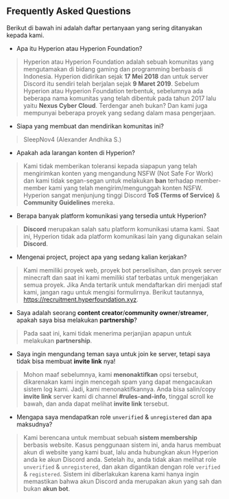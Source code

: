 ## Frequently Asked Questions
Berikut di bawah ini adalah daftar pertanyaan yang sering ditanyakan kepada kami.

- Apa itu Hyperion atau Hyperion Foundation?
> Hyperion atau Hyperion Foundation adalah sebuah komunitas yang mengutamakan di bidang gaming dan programming berbasis di Indonesia. Hyperion didirikan sejak **17 Mei 2018** dan untuk server Discord itu sendiri telah berjalan sejak **9 Maret 2019**. Sebelum Hyperion atau Hyperion Foundation terbentuk, sebelumnya ada beberapa nama komunitas yang telah dibentuk pada tahun 2017 lalu yaitu **Nexus Cyber Cloud**. Terdengar aneh bukan? Dan kami juga mempunyai beberapa proyek yang sedang dalam masa pengerjaan.

- Siapa yang membuat dan mendirikan komunitas ini?
> SleepNov4 (Alexander Andhika S.)

- Apakah ada larangan konten di Hyperion?
> Kami tidak memberikan toleransi kepada siapapun yang telah mengirimkan konten yang mengandung NSFW (Not Safe For Work) dan kami tidak segan-segan untuk melakukan **ban** terhadap member-member kami yang telah mengirim/mengunggah konten NSFW. Hyperion sangat menjunjung tinggi Discord **ToS (Terms of Service)** & **Community Guidelines** mereka.

- Berapa banyak platform komunikasi yang tersedia untuk Hyperion?
> **Discord** merupakan salah satu platform komunikasi utama kami. Saat ini, Hyperion tidak ada platform komunikasi lain yang digunakan selain **Discord**.

- Mengenai project, project apa yang sedang kalian kerjakan?
> Kami memiliki proyek web, proyek bot perselisihan, dan proyek server minecraft dan saat ini kami memiliki staf terbatas untuk mengerjakan semua proyek. Jika Anda tertarik untuk mendaftarkan diri menjadi staf kami, jangan ragu untuk mengisi formulirnya. Berikut tautannya, https://recruitment.hyperfoundation.xyz.

- Saya adalah seorang **content creator**/**community owner**/**streamer**, apakah saya bisa melakukan **partnership**?
> Pada saat ini, kami tidak menerima perjanjian apapun untuk melakukan **partnership**.

- Saya ingin mengundang teman saya untuk join ke server, tetapi saya tidak bisa membuat **invite link** nya!
> Mohon maaf sebelumnya, kami **menonaktifkan** opsi tersebut, dikarenakan kami ingin mencegah spam yang dapat mengacaukan sistem log kami. Jadi, kami menonaktifkannya. Anda bisa salin/copy **invite link** server kami di channel **#rules-and-info**, tinggal scroll ke bawah, dan anda dapat melihat **invite link** tersebut.

- Mengapa saya mendapatkan role `unverified` & `unregistered` dan apa maksudnya?
> Kami berencana untuk membuat sebuah **sistem membership** berbasis website. Kasus penggunaan sistem ini, anda harus membuat akun di website yang kami buat, lalu anda hubungkan akun Hyperion anda ke akun Discord anda. Setelah itu, anda tidak akan melihat role `unverified` & `unregistered`, dan akan digantikan dengan role `verified` & `registered`. Sistem ini diberlakukan karena kami hanya ingin memastikan bahwa akun Discord anda merupakan akun yang sah dan bukan **akun bot**.
